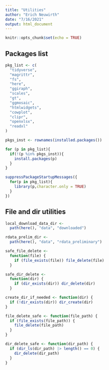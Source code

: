 ```yaml
---
title: "Utilities"
author: "Erich Neuwirth"
date: "7/16/2021"
output: html_document
---
```


```r
knitr::opts_chunk$set(echo = TRUE)
```

## Packages list 

```r
pkg_list <- c(
  "tidyverse",
  "magrittr",
  "fs",
  "here",
  "ggiraph",
  "scales",
  "gt",
  "ggmosaic",
  "htmlwidgets",
  "cowplot",
  "clipr",
  "openxlsx",
  "readxl"
)
```


```r
pkgs_inst <- rownames(installed.packages())
```

```r
for (p in pkg_list){
  if(!(p %in% pkgs_inst)){
    install.packages(p)
  }
}
```

```r
suppressPackageStartupMessages({
  for(p in pkg_list){
    library(p,character.only = TRUE)
  }
})
```

## File and dir utilities

```r
local_download_data_dir <-
  path(here(), "data", "downloaded")
```

```r
rdata_prelim_dir <-
  path(here(), "data", "rdata_preliminary")
```

```r
safe_file_delete <-
  function(file) {
    if (file_exists(file)) file_delete(file)
  }
```


```r
safe_dir_delete <-
  function(dir) {
    if (dir_exists(dir)) dir_delete(dir)
  }
```

```r
create_dir_if_needed <- function(dir) {
  if (!dir_exists(dir)) dir_create(dir)
}
```

```r
file_delete_safe <- function(file_path) {
  if (file_exists(file_path)) {
    file_delete(file_path)
  }
}
```


```r
dir_delete_safe <- function(dir_path) {
  if (dir_ls(dir_path) |> length() == 0) {
    dir_delete(dir_path)
  }
}
```
